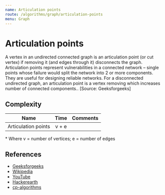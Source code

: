 ```yaml
---
name: Articulation points
route: /algorithms/graph/articulation-points
menu: Graph
---
```


# Articulation points

A vertex in an undirected connected graph is an articulation point (or cut
vertex) if removing it (and edges through it) disconnects the graph.
Articulation points represent vulnerabilities in a connected network – single
points whose failure would split the network into 2 or more components. They are
useful for designing reliable networks. For a disconnected undirected graph, an
articulation point is a vertex removing which increases number of connected
components.. [Source: Geeksforgeeks]

## Complexity

| Name                | Time  | Comments |
| ------------------- | :---: | :------- |
| Articulation points | v + e |          |

\* Where v = number of vertices; e = number of edges

## References

- [Geeksforgeeks](https://www.geeksforgeeks.org/articulation-points-or-cut-vertices-in-a-graph/)
- [Wikipedia](https://en.wikipedia.org/wiki/Biconnected_component)
- [YouTube](https://www.youtube.com/watch?v=jFZsDDB0-vo&ab_channel=AbdulBari)
- [Hackerearth](https://www.hackerearth.com/practice/algorithms/graphs/articulation-points-and-bridges/tutorial/)
- [cp-algorithms](https://cp-algorithms.com/graph/cutpoints.html)
